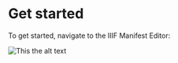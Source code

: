 # Get started

To get started, navigate to the IIIF Manifest Editor:

![This the alt text](/open-manifest-editor.PNG)

